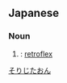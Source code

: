 ==Japanese==
{{ja-kanjitab|そ|o1=り|した|r=y|k2=じた|おん}}

===Noun===
{{ja-noun|そりじたおん}}

# {{lb|ja|sort=そりじたおん|phonetics}} {{alternative spelling of|反り舌音|lang=ja}}: [[retroflex]]

[[Category:ja:Sound|そりじたおん]]